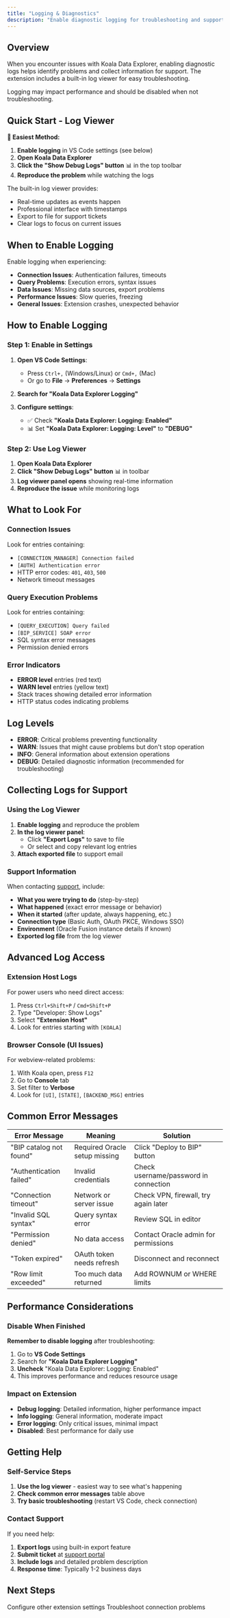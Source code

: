 ```yaml
---
title: "Logging & Diagnostics"
description: "Enable diagnostic logging for troubleshooting and support"
---
```


## Overview

When you encounter issues with Koala Data Explorer, enabling diagnostic logs helps identify problems and collect information for support. The extension includes a built-in log viewer for easy troubleshooting.

<Warning>
  Logging may impact performance and should be disabled when not troubleshooting.
</Warning>

## Quick Start - Log Viewer

**🎯 Easiest Method:**

1. **Enable logging** in VS Code settings (see below)
2. **Open Koala Data Explorer**
3. **Click the "Show Debug Logs" button** 📊 in the top toolbar
4. **Reproduce the problem** while watching the logs

The built-in log viewer provides:
- Real-time updates as events happen
- Professional interface with timestamps
- Export to file for support tickets
- Clear logs to focus on current issues

## When to Enable Logging

Enable logging when experiencing:

- **Connection Issues**: Authentication failures, timeouts
- **Query Problems**: Execution errors, syntax issues
- **Data Issues**: Missing data sources, export problems
- **Performance Issues**: Slow queries, freezing
- **General Issues**: Extension crashes, unexpected behavior

## How to Enable Logging

### Step 1: Enable in Settings

1. **Open VS Code Settings**:
   - Press `Ctrl+,` (Windows/Linux) or `Cmd+,` (Mac)
   - Or go to **File** → **Preferences** → **Settings**

2. **Search for "Koala Data Explorer Logging"**

3. **Configure settings**:
   - ✅ Check **"Koala Data Explorer: Logging: Enabled"**
   - 📊 Set **"Koala Data Explorer: Logging: Level"** to **"DEBUG"**

### Step 2: Use Log Viewer

1. **Open Koala Data Explorer**
2. **Click "Show Debug Logs" button** 📊 in toolbar
3. **Log viewer panel opens** showing real-time information
4. **Reproduce the issue** while monitoring logs

## What to Look For

### Connection Issues

Look for entries containing:
- `[CONNECTION_MANAGER] Connection failed`
- `[AUTH] Authentication error`
- HTTP error codes: `401`, `403`, `500`
- Network timeout messages

### Query Execution Problems

Look for entries containing:
- `[QUERY_EXECUTION] Query failed`
- `[BIP_SERVICE] SOAP error`
- SQL syntax error messages
- Permission denied errors

### Error Indicators

- **ERROR level** entries (red text)
- **WARN level** entries (yellow text)
- Stack traces showing detailed error information
- HTTP status codes indicating problems

## Log Levels

- **ERROR**: Critical problems preventing functionality
- **WARN**: Issues that might cause problems but don't stop operation
- **INFO**: General information about extension operations
- **DEBUG**: Detailed diagnostic information (recommended for troubleshooting)

## Collecting Logs for Support

### Using the Log Viewer

1. **Enable logging** and reproduce the problem
2. **In the log viewer panel**:
   - Click **"Export Logs"** to save to file
   - Or select and copy relevant log entries
3. **Attach exported file** to support email

### Support Information

When contacting [support](https://btsscorp.freshdesk.com/support/tickets/new), include:

- **What you were trying to do** (step-by-step)
- **What happened** (exact error message or behavior)
- **When it started** (after update, always happening, etc.)
- **Connection type** (Basic Auth, OAuth PKCE, Windows SSO)
- **Environment** (Oracle Fusion instance details if known)
- **Exported log file** from the log viewer

## Advanced Log Access

### Extension Host Logs

For power users who need direct access:

1. Press `Ctrl+Shift+P` / `Cmd+Shift+P`
2. Type "Developer: Show Logs"
3. Select **"Extension Host"**
4. Look for entries starting with `[KOALA]`

### Browser Console (UI Issues)

For webview-related problems:

1. With Koala open, press `F12`
2. Go to **Console** tab
3. Set filter to **Verbose**
4. Look for `[UI]`, `[STATE]`, `[BACKEND_MSG]` entries

## Common Error Messages

| Error Message | Meaning | Solution |
|---------------|---------|----------|
| "BIP catalog not found" | Required Oracle setup missing | Click "Deploy to BIP" button |
| "Authentication failed" | Invalid credentials | Check username/password in connection |
| "Connection timeout" | Network or server issue | Check VPN, firewall, try again later |
| "Invalid SQL syntax" | Query syntax error | Review SQL in editor |
| "Permission denied" | No data access | Contact Oracle admin for permissions |
| "Token expired" | OAuth token needs refresh | Disconnect and reconnect |
| "Row limit exceeded" | Too much data returned | Add ROWNUM or WHERE limits |

## Performance Considerations

### Disable When Finished

**Remember to disable logging** after troubleshooting:

1. Go to **VS Code Settings**
2. Search for **"Koala Data Explorer Logging"**
3. **Uncheck** "Koala Data Explorer: Logging: Enabled"
4. This improves performance and reduces resource usage

### Impact on Extension

- **Debug logging**: Detailed information, higher performance impact
- **Info logging**: General information, moderate impact
- **Error logging**: Only critical issues, minimal impact
- **Disabled**: Best performance for daily use

## Getting Help

### Self-Service Steps

1. **Use the log viewer** - easiest way to see what's happening
2. **Check common error messages** table above
3. **Try basic troubleshooting** (restart VS Code, check connection)

### Contact Support

If you need help:

1. **Export logs** using built-in export feature
2. **Submit ticket** at [support portal](https://btsscorp.freshdesk.com/support/tickets/new)
3. **Include logs** and detailed problem description
4. **Response time**: Typically 1-2 business days

## Next Steps

<CardGroup cols={2}>
  <Card title="Extension Settings" icon="cog" href="/koala/config/extension-settings">
    Configure other extension settings
  </Card>
  <Card title="Connection Issues" icon="wifi" href="/koala/troubleshooting/connection-issues">
    Troubleshoot connection problems
  </Card>
</CardGroup>